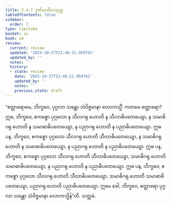 ```yaml
---
title: 3.4.7 ဒုတိယသီလသုတ္တ
tableOfContents: false
sidebar:
  order: 7
type: tipitaka
basket: su
book: a4
review:
  current: review
  updated: '2025-10-27T21:48:21.959742'
  updated_by: ''
  notes: ''
  history:
  - state: review
    date: '2025-10-27T21:48:21.959742'
    updated_by: ''
    notes: ''
    previous_state: draft
---
```



<ReviewStatus review={frontmatter.review} showDetails={true} />

<HypothesisAnnotation frontmatter={frontmatter} />

<DynamicBreadcrumb />

<Division number="137" book="a4" e="ch" v="15" p="453">

<Paragraph number="861" book="a4">
“စတ္တာရောမေ, ဘိက္ခဝေ, ပုဂ္ဂလာ သန္တော သံဝိဇ္ဇမာနာ လောကသ္မိံ. ကတမေ စတ္တာရော? ဣဓ, ဘိက္ခဝေ, ဧကစ္စော ပုဂ္ဂလော န သီလဂရု ဟောတိ န သီလာဓိပတေယျော, န သမာဓိဂရု ဟောတိ န သမာဓာဓိပတေယျော, န ပညာဂရု ဟောတိ န ပညာဓိပတေယျော.
</Paragraph>

<Paragraph number="862" book="a4">
ဣဓ ပန, ဘိက္ခဝေ, ဧကစ္စော ပုဂ္ဂလော သီလဂရု ဟောတိ သီလာဓိပတေယျော, န သမာဓိဂရု ဟောတိ န သမာဓာဓိပတေယျော, န ပညာဂရု ဟောတိ န ပညာဓိပတေယျော.
</Paragraph>

<Paragraph number="863" book="a4">
ဣဓ ပန, ဘိက္ခဝေ, ဧကစ္စော ပုဂ္ဂလော သီလဂရု ဟောတိ သီလာဓိပတေယျော, သမာဓိဂရု ဟောတိ သမာဓာဓိပတေယျော, န ပညာဂရု ဟောတိ န ပညာဓိပတေယျော.
</Paragraph>

<Paragraph number="864" book="a4">
ဣဓ ပန, ဘိက္ခဝေ, ဧကစ္စော ပုဂ္ဂလော သီလဂရု ဟောတိ သီလာဓိပတေယျော, သမာဓိဂရု ဟောတိ သမာဓာဓိပတေယျော, ပညာဂရု ဟောတိ ပညာဓိပတေယျော. ဣမေ ခေါ, ဘိက္ခဝေ, စတ္တာရော ပုဂ္ဂလာ သန္တော သံဝိဇ္ဇမာနာ လောကသ္မိန်”တိ.

</Paragraph>
</Division>

<Paragraph number="865" type="center" book="a4">
သတ္တမံ.
</Paragraph>